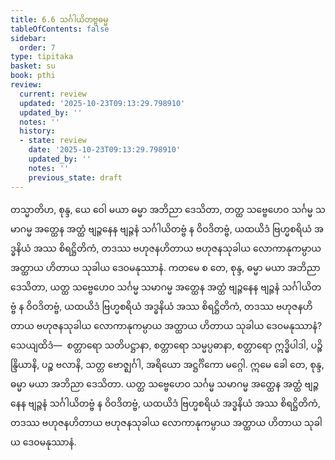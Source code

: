 ```yaml
---
title: 6.6 သင်္ဂါယိတဗ္ဗဓမ္မ
tableOfContents: false
sidebar:
  order: 7
type: tipitaka
basket: su
book: pthi
review:
  current: review
  updated: '2025-10-23T09:13:29.798910'
  updated_by: ''
  notes: ''
  history:
  - state: review
    date: '2025-10-23T09:13:29.798910'
    updated_by: ''
    notes: ''
    previous_state: draft
---
```



<ReviewStatus review={frontmatter.review} showDetails={true} />

<HypothesisAnnotation frontmatter={frontmatter} />

<DynamicBreadcrumb />

<Division number="177" book="pthi" e="ch" v="8" p="105">

<Paragraph number="355" book="pthi">
တသ္မာတိဟ, စုန္ဒ, ယေ ဝေါ မယာ ဓမ္မာ အဘိညာ ဒေသိတာ, တတ္ထ သဗ္ဗေဟေဝ သင်္ဂမ္မ သမာဂမ္မ အတ္ထေန အတ္ထံ ဗျဉ္ဇနေန ဗျဉ္ဇနံ သင်္ဂါယိတဗ္ဗံ န ဝိဝဒိတဗ္ဗံ, ယထယိဒံ ဗြဟ္မစရိယံ အဒ္ဓနိယံ အဿ စိရဋ္ဌိတိကံ, တဒဿ ဗဟုဇနဟိတာယ ဗဟုဇနသုခါယ လောကာနုကမ္ပာယ အတ္ထာယ ဟိတာယ သုခါယ ဒေဝမနုဿာနံ. ကတမေ စ တေ, စုန္ဒ, ဓမ္မာ မယာ အဘိညာ ဒေသိတာ, ယတ္ထ သဗ္ဗေဟေဝ သင်္ဂမ္မ သမာဂမ္မ အတ္ထေန အတ္ထံ ဗျဉ္ဇနေန ဗျဉ္ဇနံ သင်္ဂါယိတဗ္ဗံ န ဝိဝဒိတဗ္ဗံ, ယထယိဒံ ဗြဟ္မစရိယံ အဒ္ဓနိယံ အဿ စိရဋ္ဌိတိကံ, တဒဿ ဗဟုဇနဟိတာယ ဗဟုဇနသုခါယ လောကာနုကမ္ပာယ အတ္ထာယ ဟိတာယ သုခါယ ဒေဝမနုဿာနံ? သေယျထိဒံ—  စတ္တာရော သတိပဋ္ဌာနာ, စတ္တာရော သမ္မပ္ပဓာနာ, စတ္တာရော ဣဒ္ဓိပါဒါ, ပဉ္စိန္ဒြိယာနိ, ပဉ္စ ဗလာနိ, သတ္တ ဗောဇ္ဈင်္ဂါ, အရိယော အဋ္ဌင်္ဂိကော မဂ္ဂေါ. ဣမေ ခေါ တေ, စုန္ဒ, ဓမ္မာ မယာ အဘိညာ ဒေသိတာ. ယတ္ထ သဗ္ဗေဟေဝ သင်္ဂမ္မ သမာဂမ္မ အတ္ထေန အတ္ထံ ဗျဉ္ဇနေန ဗျဉ္ဇနံ သင်္ဂါယိတဗ္ဗံ န ဝိဝဒိတဗ္ဗံ, ယထယိဒံ ဗြဟ္မစရိယံ အဒ္ဓနိယံ အဿ စိရဋ္ဌိတိကံ, တဒဿ ဗဟုဇနဟိတာယ ဗဟုဇနသုခါယ လောကာနုကမ္ပာယ အတ္ထာယ ဟိတာယ သုခါယ ဒေဝမနုဿာနံ.
</Paragraph>
</Division>